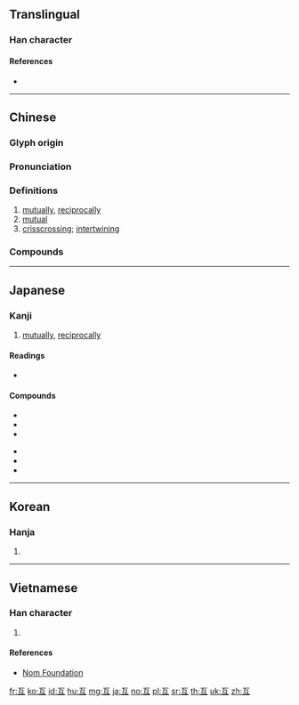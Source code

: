 {{character info/new}}
{{also|亙}}
==Translingual==

===Han character===
{{Han char|rn=7|rad=二|as=02|sn=4|four=10107|canj=MVNM|ids=⿱一彑}}

====References====
* {{Han ref|kx=0086.090|dkj=00255|dj=0178.020|hdz=10014.010|uh=4E92|ud=20114|bh=A4AC|bd=42156}}

----

==Chinese==
{{zh-forms}}

===Glyph origin===
{{Han etym}}

===Pronunciation===
{{zh-pron
|m=hù
|c=wu6
|h=pfs=fu
|mn=hō͘
|mc=y
|oc=y
|cat=adv,a
}}

===Definitions===
{{zh-hanzi}}

# [[mutually]], [[reciprocally]]
# [[mutual]]
# [[crisscrossing]]; [[intertwining]]

===Compounds===
{{zh-der|互動:interactive|互相:each other|互助:to help each other|互粉:to follow or friend each other|共榮互利:to benefit mutually and prosper together|互不侵犯|互不相讓|互保|互信|互切互磋|互別苗頭|互利|互助合作|互助會|互勉|互動媒體|互動式|互定|互角|互市|互惠|互惠原則|互惠關稅|互感應|互換|互毆|互物|互生|互用|互異|互相為謀|互補|互補色|互見|互訓|互託肝膽|互調|互讓|互質|互通|互通有無|互選|互鄉|交互作用|仁智互見|利弊互見|反目互毆|平等互惠|犬牙差互|瑕瑜互見|盤互|相互|相互作用|社會互動|舛互|輪互|轚互|館際互借|首尾乖互}}

----

==Japanese==

===Kanji===
{{ja-kanji|grade=c|rs=二02}}

# [[mutually]], [[reciprocally]]

====Readings====
* {{ja-readings|goon=[[ご]] (go)|kanon=[[こ]] (ko) {{non-joyo-reading}}|kun=[[たがい]] (tagai)}}

====Compounds====
{{der-top3|Compounds}}
* {{ja-r|相互|そうご}}
* {{ja-r|互角|ごかく}}
* {{ja-r|交互|こうご}}
{{der-mid3}}
* {{ja-r|互換|ごかん}}
* {{ja-r|互選|ごせん}}
* {{ja-r|互助|ごじょ}}
{{der-bottom}}

----

==Korean==

===Hanja===
{{ko-hanja|hangeul=호|rv=ho|mr=ho}}

# {{defn|lang=ko|sort=二02}}

----

==Vietnamese==

===Han character===
{{vi-hantu|[[hỗ]], [[hổ]]|rs=二02}}

# {{defn|lang=vi|sort=二02}}

====References====
* [http://nomfoundation.org/common/nom_details.php?codepoint=4e92 Nom Foundation]

[[fr:互]]
[[ko:互]]
[[id:互]]
[[hu:互]]
[[mg:互]]
[[ja:互]]
[[no:互]]
[[pl:互]]
[[sr:互]]
[[th:互]]
[[uk:互]]
[[zh:互]]